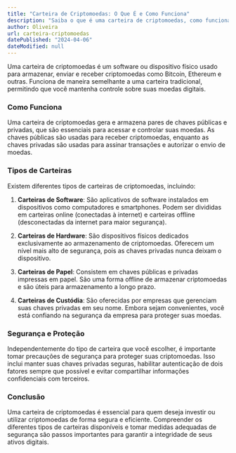 ```yaml
---
title: "Carteira de Criptomoedas: O Que É e Como Funciona"
description: "Saiba o que é uma carteira de criptomoedas, como funciona e os diferentes tipos disponíveis para armazenar suas moedas digitais."
author: Oliveira
url: carteira-criptomoedas
datePublished: "2024-04-06"
dateModified: null
---
```


Uma carteira de criptomoedas é um software ou dispositivo físico usado para armazenar, enviar e receber criptomoedas como Bitcoin, Ethereum e outras. Funciona de maneira semelhante a uma carteira tradicional, permitindo que você mantenha controle sobre suas moedas digitais.

### Como Funciona

Uma carteira de criptomoedas gera e armazena pares de chaves públicas e privadas, que são essenciais para acessar e controlar suas moedas. As chaves públicas são usadas para receber criptomoedas, enquanto as chaves privadas são usadas para assinar transações e autorizar o envio de moedas.

### Tipos de Carteiras

Existem diferentes tipos de carteiras de criptomoedas, incluindo:

1. **Carteiras de Software**: São aplicativos de software instalados em dispositivos como computadores e smartphones. Podem ser divididas em carteiras online (conectadas à internet) e carteiras offline (desconectadas da internet para maior segurança).

2. **Carteiras de Hardware**: São dispositivos físicos dedicados exclusivamente ao armazenamento de criptomoedas. Oferecem um nível mais alto de segurança, pois as chaves privadas nunca deixam o dispositivo.

3. **Carteiras de Papel**: Consistem em chaves públicas e privadas impressas em papel. São uma forma offline de armazenar criptomoedas e são úteis para armazenamento a longo prazo.

4. **Carteiras de Custódia**: São oferecidas por empresas que gerenciam suas chaves privadas em seu nome. Embora sejam convenientes, você está confiando na segurança da empresa para proteger suas moedas.

### Segurança e Proteção

Independentemente do tipo de carteira que você escolher, é importante tomar precauções de segurança para proteger suas criptomoedas. Isso inclui manter suas chaves privadas seguras, habilitar autenticação de dois fatores sempre que possível e evitar compartilhar informações confidenciais com terceiros.

### Conclusão

Uma carteira de criptomoedas é essencial para quem deseja investir ou utilizar criptomoedas de forma segura e eficiente. Compreender os diferentes tipos de carteiras disponíveis e tomar medidas adequadas de segurança são passos importantes para garantir a integridade de seus ativos digitais.
